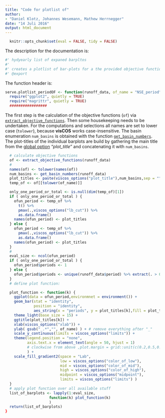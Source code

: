 ```yaml
---
title: "Code for plotlist of"
author: 
- "Daniel Klotz, Johannes Wesemann, Mathew Herrnegger"
date: "14 Juli 2016"
output: html_document
---
```


```r
  knitr::opts_chunk$set(eval = FALSE, tidy = FALSE)
```



The description for the documentation is: 
```r
#' hydyearly list of expaned barpltos 
#'
#' creates a plotlist of bar-plots for a the provided objective functions (of)
#' @export
```

The function header is: 
```r
serve.plotlist_periodOF <- function(runoff_data, of_name = "NSE_period") {
  require("ggplot2", quietly = TRUE)
  require("magrittr", quietly = TRUE)
  #################
```

The first step is the calculation of the objective functions (`of`) via 
[`extract_objective_functions`](LP-computing_of.html).
Then some housekeeping needs to be undertaken. For the computations and 
selections all names are set to lower case (`tolower`), because **visCOS** works
case-insensitive. The basin enumeration `num_basins` is obtained with
the function [`get_basin_numbers`](LP-helpers.html). The plot-titles 
of the individual barplots are build by gathering the main title from the 
[global option](LP-viscos_options.html) *"plot_title"* and concatenating it with 
`num_basins`. 
```r
  # calculate objective functions
  of <- extract_objective_functions(runoff_data)
  # 
  names(of) <- tolower(names(of))
  num_basins <- get_basin_numbers(runoff_data)
  plot_titles <- paste(viscos_options("plot_title"),num_basins,sep = "")
  temp_of <- of[[tolower(of_name)]] 
```

```r
  only_one_period_or_total <- is.null(dim(temp_of)[1])
  if ( only_one_period_or_total ) {
    ofun_period <- temp_of %>% 
      t() %>%
      pmax(.,viscos_options("lb_cut")) %>%
      as.data.frame()
    names(ofun_period) <- plot_titles
  } else {
    ofun_period <- temp_of %>%
      pmax(.,viscos_options("lb_cut")) %>%
      as.data.frame()
    names(ofun_period) <- plot_titles
  }
  #
  eval_size <- ncol(ofun_period)
  if ( only_one_period_or_total ) {
    ofun_period$periods <- 1
  } else {
    ofun_period$periods <- unique(runoff_data$period) %>% extract(. > 0)
  }
  # define plot function: 

  plot_function <- function(k) {
    ggplot(data = ofun_period,environmnet = environment()) +
    geom_bar(stat = "identity",
             position = "identity",
             aes_string(x = "periods", y = plot_titles[k],fill = plot_titles[k])) +
    theme_light(base_size = 15) +
    ggtitle(plot_titles[k]) +
    xlab(viscos_options("xlab")) +
    ylab( gsub("_.*","", of_name) ) + # remove everything after "_" 
    scale_y_continuous(limits = viscos_options("limits")) +
    theme(legend.position = "none",
          axis.text.x = element_text(angle = 50, hjust = 1)
          # clockwise from above ,plot.margin = grid::unit(c(0.2,0.5,0.2,0.5), "cm")
          ) + 
    scale_fill_gradient2(space = "Lab",
                         low = viscos_options("color_of_low"),
                         mid = viscos_options("color_of_mid"),
                         high = viscos_options("color_of_high"),
                         midpoint = viscos_options("midpoint"),
                         limits = viscos_options("limits") )
  }
  # apply plot function over all available stuff
  list_of_barplots <- lapply(1:eval_size,
                    function(k) plot_function(k)
                    )
  return(list_of_barplots)
}

```

